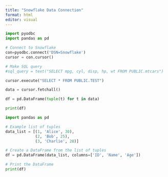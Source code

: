 ```yaml
---
title: "Snowflake Data Connection"
format: html
editor: visual
---
```


```python
import pyodbc
import pandas as pd

# Connect to Snowflake
con=pyodbc.connect('DSN=Snowflake')
cursor = con.cursor()

# Make SQL query
#sql_query = text("SELECT mpg, cyl, disp, hp, wt FROM PUBLIC.mtcars")

cursor.execute("SELECT * FROM PUBLIC.TEST")

data = cursor.fetchall()

df = pd.DataFrame(tuple(t) for t in data)

print(df)
```



```python
import pandas as pd

# Example list of tuples
data_list = [(1, 'Alice', 30),
             (2, 'Bob', 25),
             (3, 'Charlie', 28)]

# Create a DataFrame from the list of tuples
df = pd.DataFrame(data_list, columns=['ID', 'Name', 'Age'])

# Print the DataFrame
print(df)

```
